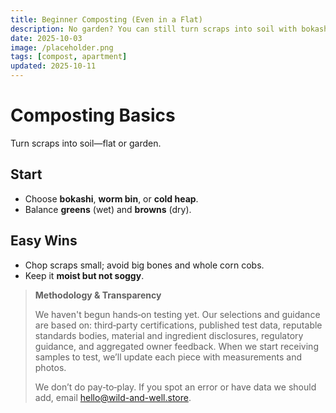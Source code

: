 ```yaml
---
title: Beginner Composting (Even in a Flat)
description: No garden? You can still turn scraps into soil with bokashi or a countertop composter.
date: 2025-10-03
image: /placeholder.png
tags: [compost, apartment]
updated: 2025-10-11
---
```

# Composting Basics

Turn scraps into soil—flat or garden.

## Start
- Choose **bokashi**, **worm bin**, or **cold heap**.
- Balance **greens** (wet) and **browns** (dry).

## Easy Wins
- Chop scraps small; avoid big bones and whole corn cobs.
- Keep it **moist but not soggy**.

> **Methodology & Transparency**
>
> We haven't begun hands‑on testing yet. Our selections and guidance are based on:
> third‑party certifications, published test data, reputable standards bodies, material and ingredient disclosures,
> regulatory guidance, and aggregated owner feedback. When we start receiving samples to test,
> we’ll update each piece with measurements and photos.
>
> We don’t do pay‑to‑play. If you spot an error or have data we should add, email hello@wild-and-well.store.
